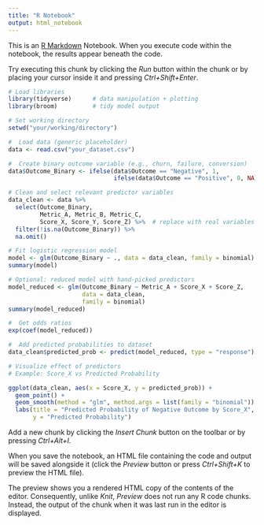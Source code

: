 ---
title: "R Notebook"
output: html_notebook
---

This is an [R Markdown](http://rmarkdown.rstudio.com) Notebook. When you execute code within the notebook, the results appear beneath the code. 

Try executing this chunk by clicking the *Run* button within the chunk or by placing your cursor inside it and pressing *Ctrl+Shift+Enter*. 

```{r}
# Load libraries
library(tidyverse)      # data manipulation + plotting
library(broom)          # tidy model output

# Set working directory
setwd("your/working/directory")

#  Load data (generic placeholder)
data <- read.csv("your_dataset.csv")

#  Create binary outcome variable (e.g., churn, failure, conversion)
data$Outcome_Binary <- ifelse(data$Outcome == "Negative", 1,
                              ifelse(data$Outcome == "Positive", 0, NA))

# Clean and select relevant predictor variables
data_clean <- data %>%
  select(Outcome_Binary,
         Metric_A, Metric_B, Metric_C,
         Score_X, Score_Y, Score_Z) %>%  # replace with real variables
  filter(!is.na(Outcome_Binary)) %>%
  na.omit()

# Fit logistic regression model
model <- glm(Outcome_Binary ~ ., data = data_clean, family = binomial)
summary(model)

# Optional: reduced model with hand-picked predictors
model_reduced <- glm(Outcome_Binary ~ Metric_A + Score_X + Score_Z,
                     data = data_clean,
                     family = binomial)
summary(model_reduced)

#  Get odds ratios
exp(coef(model_reduced))

#  Add predicted probabilities to dataset
data_clean$predicted_prob <- predict(model_reduced, type = "response")

# Visualize effect of predictors
# Example: Score_X vs Predicted Probability

ggplot(data_clean, aes(x = Score_X, y = predicted_prob)) +
  geom_point() +
  geom_smooth(method = "glm", method.args = list(family = "binomial")) +
  labs(title = "Predicted Probability of Negative Outcome by Score_X",
       y = "Predicted Probability")

```

Add a new chunk by clicking the *Insert Chunk* button on the toolbar or by pressing *Ctrl+Alt+I*.

When you save the notebook, an HTML file containing the code and output will be saved alongside it (click the *Preview* button or press *Ctrl+Shift+K* to preview the HTML file).

The preview shows you a rendered HTML copy of the contents of the editor. Consequently, unlike *Knit*, *Preview* does not run any R code chunks. Instead, the output of the chunk when it was last run in the editor is displayed.
